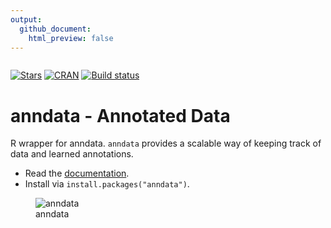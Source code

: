 ```yaml
---
output:
  github_document:
    html_preview: false
---
```


```r
```

[![Stars](https://img.shields.io/github/stars/theislab/anndata?logo=GitHub&color=yellow)](https://github.com/theislab/anndata/stargazers)
[![CRAN](https://www.r-pkg.org/badges/version/anndata)](https://cran.r-project.org/package=anndata)
[![Build status](https://github.com/rcannood/anndata/workflows/R-CMD-check/badge.svg)](https://github.com/rcannood/anndata/actions)

# anndata - Annotated Data

R wrapper for anndata. `anndata` provides a scalable way of keeping track of data and learned annotations.

* Read the [documentation](https://anndata.readthedocs.io).
* Install via `install.packages("anndata")`.

![anndata](http://falexwolf.de/img/scanpy/anndata.svg)
